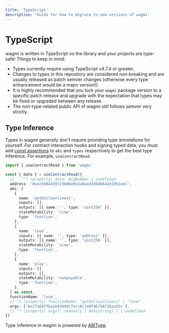 ```yaml
---
title: 'TypeScript'
description: 'Guide for how to migrate to new versions of wagmi'
---
```


# TypeScript

wagmi is written in TypeScript so the library and your projects are type-safe! Things to keep in mind:

- Types currently require using TypeScript v4.7.4 or greater.
- Changes to types in this repository are considered non-breaking and are usually released as patch semver changes (otherwise every type enhancement would be a major version!).
- It is highly recommended that you lock your `wagmi` package version to a specific patch release and upgrade with the expectation that types may be fixed or upgraded between any release.
- The non-type-related public API of wagmi still follows semver very strictly.

## Type Inference

Types in wagmi generally don't require providing type annotations for yourself. For contract interaction hooks and signing typed data, you must add [const assertions](https://www.typescriptlang.org/docs/handbook/release-notes/typescript-3-4.html#const-assertions) to `abi` and `types` respectively to get the best type inference. For example, `useContractRead`:

```ts
import { useContractRead } from 'wagmi'

const { data } = useContractRead({
  //    ^? (property) data: BigNumber | undefined
  address: '0xecb504d39723b0be0e3a9aa33d646642d1051ee1',
  abi: [
    {
      name: 'getUncleanliness',
      inputs: [],
      outputs: [{ name: '', type: 'uint256' }],
      stateMutability: 'view',
      type: 'function',
    },
    {
      name: 'love',
      inputs: [{ name: '', type: 'address' }],
      outputs: [{ name: '', type: 'uint256' }],
      stateMutability: 'view',
      type: 'function',
    },
    {
      name: 'play',
      inputs: [],
      outputs: [],
      stateMutability: 'nonpayable',
      type: 'function',
    },
  ] as const,
  functionName: 'love',
  // ^? (property) functionName: "getUncleanliness" | "love"
  args: ['0x27a69ffba1e939ddcfecc8c7e0f967b872bac65c'],
  // ^? (property) args?: readonly [`0x${string}`] | undefined
})
```

Type inference in wagmi is powered by [ABIType](https://github.com/wagmi-dev/abitype).
